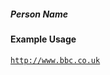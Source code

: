 ===== Person Name ===== 
{{for revison 1.03}}
==== Example Usage ====

<code>
<website>http://www.bbc.co.uk</website>
</code>